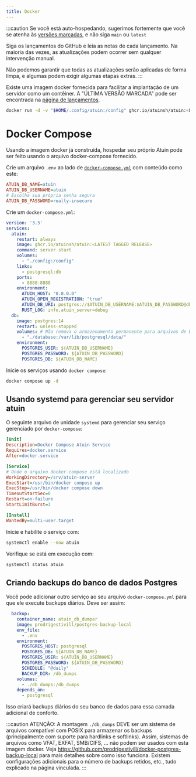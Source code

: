 ```yaml
---
title: Docker
---
```


:::caution
Se você está auto-hospedando, sugerimos fortemente que você se atenha às [versões marcadas](https://github.com/atuinsh/atuin/releases), e não siga `main` ou `latest`

Siga os lançamentos do GitHub e leia as notas de cada lançamento. Na maioria das vezes, as atualizações podem ocorrer sem qualquer intervenção manual.

Não podemos garantir que todas as atualizações serão aplicadas de forma limpa, e algumas podem exigir algumas etapas extras.
:::

Existe uma imagem docker fornecida para facilitar a implantação de um servidor como um contêiner. A "ÚLTIMA VERSÃO MARCADA" pode ser encontrada na [página de lançamentos](https://github.com/atuinsh/atuin/releases).

```sh
docker run -d -v "$HOME/.config/atuin:/config" ghcr.io/atuinsh/atuin:<LATEST TAGGED RELEASE> server start
```

# Docker Compose

Usando a imagem docker já construída, hospedar seu próprio Atuin pode ser feito usando o arquivo docker-compose fornecido.

Crie um arquivo `.env` ao lado de [`docker-compose.yml`](https://github.com/atuinsh/atuin/raw/main/docker-compose.yml) com conteúdo como este:

```ini
ATUIN_DB_NAME=atuin
ATUIN_DB_USERNAME=atuin
# Escolha sua própria senha segura
ATUIN_DB_PASSWORD=really-insecure
```

Crie um `docker-compose.yml`:

```yaml
version: '3.5'
services:
  atuin:
    restart: always
    image: ghcr.io/atuinsh/atuin:<LATEST TAGGED RELEASE>
    command: server start
    volumes:
      - "./config:/config"
    links:
      - postgresql:db
    ports:
      - 8888:8888
    environment:
      ATUIN_HOST: "0.0.0.0"
      ATUIN_OPEN_REGISTRATION: "true"
      ATUIN_DB_URI: postgres://$ATUIN_DB_USERNAME:$ATUIN_DB_PASSWORD@db/$ATUIN_DB_NAME
      RUST_LOG: info,atuin_server=debug
  db:
    image: postgres:14
    restart: unless-stopped
    volumes: # Não remova o armazenamento permanente para arquivos de banco de dados de índice!
      - "./database:/var/lib/postgresql/data/"
    environment:
      POSTGRES_USER: ${ATUIN_DB_USERNAME}
      POSTGRES_PASSWORD: ${ATUIN_DB_PASSWORD}
      POSTGRES_DB: ${ATUIN_DB_NAME}
```

Inicie os serviços usando `docker compose`:

```sh
docker compose up -d
```

## Usando systemd para gerenciar seu servidor atuin

O seguinte arquivo de unidade `systemd` para gerenciar seu serviço gerenciado por `docker-compose`:

```ini
[Unit]
Description=Docker Compose Atuin Service
Requires=docker.service
After=docker.service

[Service]
# Onde o arquivo docker-compose está localizado
WorkingDirectory=/srv/atuin-server
ExecStart=/usr/bin/docker compose up
ExecStop=/usr/bin/docker compose down
TimeoutStartSec=0
Restart=on-failure
StartLimitBurst=3

[Install]
WantedBy=multi-user.target
```

Inicie e habilite o serviço com:

```sh
systemctl enable --now atuin
```

Verifique se está em execução com:

```sh
systemctl status atuin
```

## Criando backups do banco de dados Postgres

Você pode adicionar outro serviço ao seu arquivo `docker-compose.yml` para que ele execute backups diários. Deve ser assim:

```yaml
  backup:
    container_name: atuin_db_dumper
    image: prodrigestivill/postgres-backup-local
    env_file:
      - .env
    environment:
      POSTGRES_HOST: postgresql
      POSTGRES_DB: ${ATUIN_DB_NAME}
      POSTGRES_USER: ${ATUIN_DB_USERNAME}
      POSTGRES_PASSWORD: ${ATUIN_DB_PASSWORD}
      SCHEDULE: "@daily"
      BACKUP_DIR: /db_dumps
    volumes:
      - ./db_dumps:/db_dumps
    depends_on:
      - postgresql
```

Isso criará backups diários do seu banco de dados para essa camada adicional de conforto.


:::caution
ATENÇÃO: A montagem `./db_dumps` DEVE ser um sistema de arquivos compatível com POSIX para armazenar os backups (principalmente com suporte para hardlinks e softlinks). Assim, sistemas de arquivos como VFAT, EXFAT, SMB/CIFS, ... não podem ser usados com esta imagem docker. Veja https://github.com/prodrigestivill/docker-postgres-backup-local para mais detalhes sobre como isso funciona. Existem configurações adicionais para o número de backups retidos, etc., tudo explicado na página vinculada.
:::
